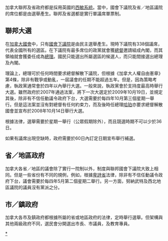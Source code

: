{{加拿大政治}}

加拿大聯邦及省政府都是採用英國的[[威斯敏斯特体系|西敏系統]]。當中，國會下議院及省／地區議院的席位都是由選舉產生。聯邦及省選都是實行單議席單票制。

==聯邦大選==

在[[加拿大國會|加拿大國會]]中，只有[[加拿大國會下議院|國會下議院]]是由民主選舉產生。現時下議院有338個議席，代表全國所有的選區。在下議院有最多席位的政黨就會獲[[加拿大總督|總督]]邀請組成內閣，而其領袖就會獲委任成為[[加拿大總理|總理]]。國民只能選出所屬選區的候選人，而只能間接選出總理及內閣。

理論上，總理可於任何時間要求總督解散下議院，但根據《加拿大人權自由憲章》第4條，除非有戰爭或動亂，一屆議會的任期不能超過五年。但是，因為策略考慮，執政黨通常會於四年以內舉行大選。一般來說，執政黨會於支持度最高時舉行大選。雖然政府於2007年通過法案，將下一次大選定於2009年10月19日，並規定其後，除非有不信任動議令政府下台，大選需要於每四年10月第三個星期一舉行。但是這法案並沒有對總督有任何約束力，而及後時任總理[[史提芬·哈珀|哈珀]]亦要求總督解散國會並宣布於2008年10月14日舉行大選。

根據法律，選舉需要於星期一舉行（公眾假期除外），而且競選時期不可以少於36日。

如果有議席出現空缺時，政府需要於60日內訂定日期宣布舉行補選。

==省／地區政府==

加拿大各省／地區的議會除了實行一院制以外，制度與聯邦國會下議院大致上相同。但是一些省份有不同的規例，例如，根據[[卑詩省|卑詩省]]法律，除非有不信任動議令政府下台，議會需要於每四年5月第二個星期二舉行。另一方面，努納武特及西北地區議院的議員沒有黨派之分。

==市／鎮政府==

加拿大各市及鎮政府都根據所屬的省或地區政府的法律，定時舉行選舉。但架構與其他兩級政府不同，選民會分開選出市長、市議員，及教育專員。
{{美洲题目|選舉}}
[[Category:加拿大選舉|*]]